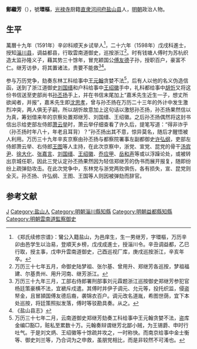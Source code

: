 '''鄭繼芳'''（{{bd|？||1611年|catIdx=}}），號'''環樞'''，[[光禄寺|光禄寺]]厨籍[[直隶|直隶]][[河间府|河间府]][[盐山县|盐山县]]人，[[明朝|明朝]]政治人物。

== 生平 ==
萬曆十九年（1591年）辛卯科顺天乡试举人<ref>《郑氏续修宗谱》：鸞公入籍盐山，为邑庠生，生一男继芳，字環樞，万历辛卯由邑学生以治易，登順天乡榜，戊戌成進士，授淄川令。辛丑调益都，乙巳行取，授主事，戊申升雲南道御史，己酉巡视厂库，庚戌巡按浙江，辛亥年卒。</ref>，二十六年（1598年）戊戌科進士，授知[[淄川县|淄川县]]，调益都县，行取雲南道御史，巡按浙江<ref>万历三十七年五月，命御史陆梦祖、张尔基、曾用升、郑继芳各巡按，梦祖福建、尔基贵州、用升河南、继芳浙江。</ref>。时有钱塘人傅时为苏杭织造太监孙隆义子，藉其势三十馀年，冒充颖国公[[傅友德|傅友德]]子孙，授职百户，豪富不仁。继芳访參，将其置诸法，贵要不能救<ref>万历三十九年三月，工部右侍郎署刑部事刘元霖题浙江巡按御史郑继芳参犯官杨廷策豪横不法，宜褫斥戍遣。其傅时并伊子调元、允元等，投托织监，侵盗帑金，且冒頴国傅友德后裔，袭锦衣百户。调元改名道胤，希图世荫，宜下本处巡按，将廷策照拟发落，傅时等驳勘具奏。从之。</ref><ref>《盐山县志》</ref>。

参与万历党争，劾奏东林工科给事中[[王元翰|王元翰]]贪婪不法<ref>万历三十七年二月，云南道御史郑继芳劾奏工科给事中王元翰贪婪不法，盗库金编□豁□，赃私至累数十万。元翰奏辩谓继芳北鄙小贼，为王锡爵、申时行吐气。于是刘文炳、王绍徽等十馀疏并攻之，一时称快。而南京给事中金士衡等、御史刘兰等，乃合词为之申救，虽朋党相比，而是非较然不可淆也。</ref>，后有人以他的名义伪造信函，送到了浙江道御史[[刘国缙|刘国缙]]和户科给事中[[王绍徽|王绍徽]]手中，礼科都给事中[[胡忻|胡忻]]又将这份书信送至吏部尚书[[孙丕扬|孙丕扬]]手上，并在书信末尾加上“嘉禾先生近生一子，想丈所欲闻者，并报”，嘉禾先生即[[沈思孝|沈思孝]]，曾与孙丕扬在万历二十三年的外计中发生激烈冲突，两人俱无子嗣，所以胡忻故意加上这句话以激怒孙丕扬，孙丕扬果然信以为真，筹划借来年的京察处置郑继芳、刘国缙、王绍徽。之后孙丕扬偶然将这封书信出示给吏部左侍郎[[萧云举|萧云举]]时，萧云举仔细查看了许久后，提笔写道：“得非诈乎（孙丕扬时年八十，年老且耳背）？”孙丕扬出其不意，惊异莫名，随后才醒悟被人利用。万历三十九年辛亥京察由孙丕扬与都察院署事左副都御史[[许弘纲|许弘纲]]，吏部左侍郎萧云举、右侍郎[[王图|王图]]等人主持，在此次京察中，浙党、宣党、昆党的骨干[[汤宾尹|汤宾尹]]、[[徐大化|徐大化]]、[[张嘉言|张嘉言]]、[[刘国缙|刘国缙]]、[[王绍徽|王绍徽]]、[[乔应甲|乔应甲]]、[[岳和声|岳和声]]等或以浮躁论处，或被转出京城任职，因此三党认定孙丕扬果然因为轻信郑继芳的伪书而展开报复，随即纷纷上疏弹劾攻击。在此次党争中，东林党与浙党两败俱伤，各有损失，宣、昆党则全灭。孙丕扬、许弘纲、王图、王国等人则因被弹劾而辞官。

==参考文献==
{{reflist}}

{{萬曆二十六年戊戌科殿試金榜}}

{{Authority control}}

{{DEFAULTSORT:}}
[[Category:郑姓|J]]
[[Category:盐山人|Category:盐山人]]
[[Category:明朝淄川縣知縣|Category:明朝淄川縣知縣]]
[[Category:明朝益都縣知縣|Category:明朝益都縣知縣]]
[[Category:明朝雲南道監察御史|Category:明朝雲南道監察御史]]